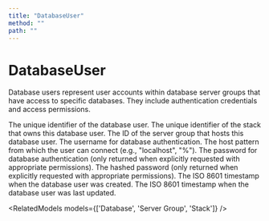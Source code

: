 ```yaml
---
title: "DatabaseUser"
method: ""
path: ""
---
```


# DatabaseUser

Database users represent user accounts within database server groups that have access to specific databases. They include authentication credentials and access permissions.

<Model>
    <ModelProperty name="uid" type="string">
        The unique identifier of the database user.
    </ModelProperty>
    <ModelProperty name="stack_uid" type="string">
        The unique identifier of the stack that owns this database user.
    </ModelProperty>
    <ModelProperty name="server_group_id" type="integer">
        The ID of the server group that hosts this database user.
    </ModelProperty>
    <ModelProperty name="username" type="string">
        The username for database authentication.
    </ModelProperty>
    <ModelProperty name="host" type="string">
        The host pattern from which the user can connect (e.g., "localhost", "%").
    </ModelProperty>
    <ModelProperty name="password" type="string">
        The password for database authentication (only returned when explicitly requested with appropriate permissions).
    </ModelProperty>
    <ModelProperty name="password_hash" type="string">
        The hashed password (only returned when explicitly requested with appropriate permissions).
    </ModelProperty>
    <ModelProperty name="created_at_iso" type="string">
        The ISO 8601 timestamp when the database user was created.
    </ModelProperty>
    <ModelProperty name="updated_at_iso" type="string">
        The ISO 8601 timestamp when the database user was last updated.
    </ModelProperty>
</Model>

<RelatedModels models={['Database', 'Server Group', 'Stack']} />
